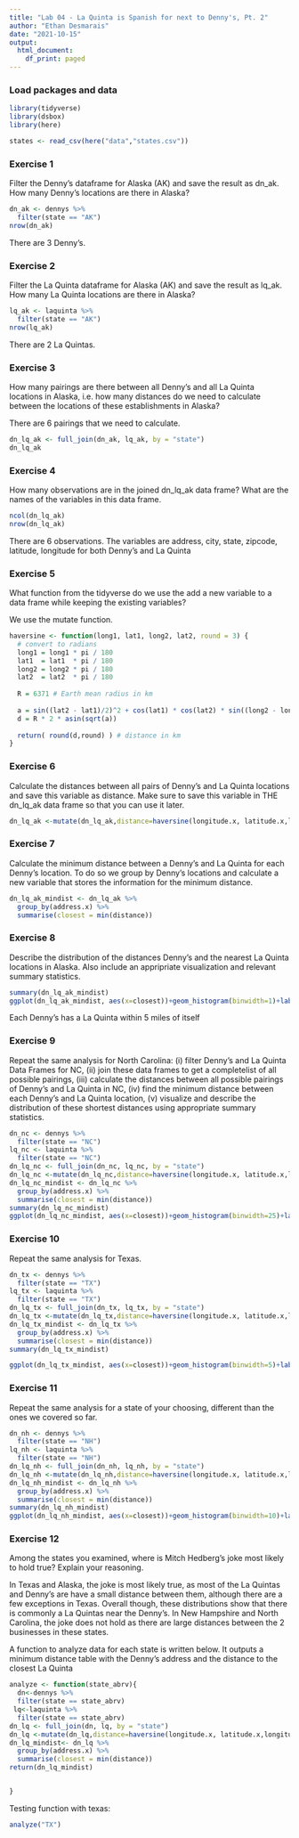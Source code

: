 ```yaml
---
title: "Lab 04 - La Quinta is Spanish for next to Denny's, Pt. 2"
author: "Ethan Desmarais"
date: "2021-10-15"
output:
  html_document:
    df_print: paged
---
```


### Load packages and data

```r
library(tidyverse) 
library(dsbox) 
library(here)
```

```r
states <- read_csv(here("data","states.csv"))
```

### Exercise 1

Filter the Denny’s dataframe for Alaska (AK) and save the result as dn_ak. How many Denny’s locations are there in Alaska?
```r
dn_ak <- dennys %>%
  filter(state == "AK")
nrow(dn_ak)
```
There are 3 Denny's.

### Exercise 2

Filter the La Quinta dataframe for Alaska (AK) and save the result as lq_ak. How many La Quinta locations are there in Alaska?
```r
lq_ak <- laquinta %>%
  filter(state == "AK")
nrow(lq_ak)
```
There are 2 La Quintas.

### Exercise 3

How many pairings are there between all Denny’s and all La Quinta locations in Alaska, i.e. how many distances do we need to calculate between the locations of these establishments in Alaska?


There are 6 pairings that we need to calculate.


```r
dn_lq_ak <- full_join(dn_ak, lq_ak, by = "state")
dn_lq_ak
```

### Exercise 4

How many observations are in the joined dn_lq_ak data frame? What are the names of the variables in this data frame.
```r
ncol(dn_lq_ak)
nrow(dn_lq_ak)
```

There are 6 observations. The variables are address, city, state, zipcode, latitude, longitude for both Denny's and La Quinta


### Exercise 5

What function from the tidyverse do we use the add a new variable to a data frame while keeping the existing variables?


We use the mutate function. 

```r
haversine <- function(long1, lat1, long2, lat2, round = 3) {
  # convert to radians
  long1 = long1 * pi / 180
  lat1  = lat1  * pi / 180
  long2 = long2 * pi / 180
  lat2  = lat2  * pi / 180
  
  R = 6371 # Earth mean radius in km
  
  a = sin((lat2 - lat1)/2)^2 + cos(lat1) * cos(lat2) * sin((long2 - long1)/2)^2
  d = R * 2 * asin(sqrt(a))
  
  return( round(d,round) ) # distance in km
}
```

### Exercise 6


Calculate the distances between all pairs of Denny’s and La Quinta locations and save this variable as distance. Make sure to save this variable in THE dn_lq_ak data frame so that you can use it later.

```r
dn_lq_ak <-mutate(dn_lq_ak,distance=haversine(longitude.x, latitude.x,longitude.y,latitude.y))
```


### Exercise 7


Calculate the minimum distance between a Denny’s and La Quinta for each Denny’s location. To do so we group by Denny’s locations and calculate a new variable that stores the information for the minimum distance.


```r
dn_lq_ak_mindist <- dn_lq_ak %>%
  group_by(address.x) %>%
  summarise(closest = min(distance))
```

### Exercise 8

Describe the distribution of the distances Denny’s and the nearest La Quinta locations in Alaska. Also include an appripriate visualization and relevant summary statistics.

```r
summary(dn_lq_ak_mindist)
ggplot(dn_lq_ak_mindist, aes(x=closest))+geom_histogram(binwidth=1)+labs(title= "Distribution of the distance between La Quinta and Denny's", subtitle="State of Alaska")
```


Each Denny's has a La Quinta within 5 miles of itself

### Exercise 9

Repeat the same analysis for North Carolina: (i) filter Denny’s and La Quinta Data Frames for NC, (ii) join these data frames to get a completelist of all possible pairings, (iii) calculate the distances between all possible pairings of Denny’s and La Quinta in NC, (iv) find the minimum distance between each Denny’s and La Quinta location, (v) visualize and describe the distribution of these shortest distances using appropriate summary statistics.


```r
dn_nc <- dennys %>%
  filter(state == "NC")
lq_nc <- laquinta %>%
  filter(state == "NC")
dn_lq_nc <- full_join(dn_nc, lq_nc, by = "state")
dn_lq_nc <-mutate(dn_lq_nc,distance=haversine(longitude.x, latitude.x,longitude.y,latitude.y))
dn_lq_nc_mindist <- dn_lq_nc %>%
  group_by(address.x) %>%
  summarise(closest = min(distance))
summary(dn_lq_nc_mindist)
ggplot(dn_lq_nc_mindist, aes(x=closest))+geom_histogram(binwidth=25)+labs(title= "Distribution of the distance between La Quinta and Denny's", subtitle="State of North Carolina")
```


### Exercise 10

Repeat the same analysis for Texas.

```r
dn_tx <- dennys %>%
  filter(state == "TX")
lq_tx <- laquinta %>%
  filter(state == "TX")
dn_lq_tx <- full_join(dn_tx, lq_tx, by = "state")
dn_lq_tx <-mutate(dn_lq_tx,distance=haversine(longitude.x, latitude.x,longitude.y,latitude.y))
dn_lq_tx_mindist <- dn_lq_tx %>%
  group_by(address.x) %>%
  summarise(closest = min(distance))
summary(dn_lq_tx_mindist)

ggplot(dn_lq_tx_mindist, aes(x=closest))+geom_histogram(binwidth=5)+labs(title= "Distribution of the distance between La Quinta and Denny's", subtitle="State of Texas")
```

### Exercise 11

Repeat the same analysis for a state of your choosing, different than the ones we covered so far.

```r
dn_nh <- dennys %>%
  filter(state == "NH")
lq_nh <- laquinta %>%
  filter(state == "NH")
dn_lq_nh <- full_join(dn_nh, lq_nh, by = "state")
dn_lq_nh <-mutate(dn_lq_nh,distance=haversine(longitude.x, latitude.x,longitude.y,latitude.y))
dn_lq_nh_mindist <- dn_lq_nh %>%
  group_by(address.x) %>%
  summarise(closest = min(distance))
summary(dn_lq_nh_mindist)
ggplot(dn_lq_nh_mindist, aes(x=closest))+geom_histogram(binwidth=10)+labs(title= "Distribution of the distance between La Quinta and Denny's", subtitle="State of New Hampshire")
```


### Exercise 12

Among the states you examined, where is Mitch Hedberg’s joke most likely to hold true? Explain your reasoning.

In Texas and Alaska, the joke is most likely true, as most of the La Quintas and Denny's are have a small distance between them, although there are a few exceptions in Texas. Overall though, these distributions show that there is commonly a La Quintas near the Denny's. In New Hampshire and North Carolina, the joke does not hold as there are large distances between the 2 businesses in these states.


A function to analyze data for each state is written below. It outputs a minimum distance table with the Denny's address and the distance to the closest La Quinta 
```r
analyze <- function(state_abrv){
  dn<-dennys %>%
  filter(state == state_abrv)
 lq<-laquinta %>%
  filter(state == state_abrv)
dn_lq <- full_join(dn, lq, by = "state")
dn_lq <-mutate(dn_lq,distance=haversine(longitude.x, latitude.x,longitude.y,latitude.y))
dn_lq_mindist<- dn_lq %>%
  group_by(address.x) %>%
  summarise(closest = min(distance))
return(dn_lq_mindist)


}
```


Testing function with texas:
```r
analyze("TX")
```

